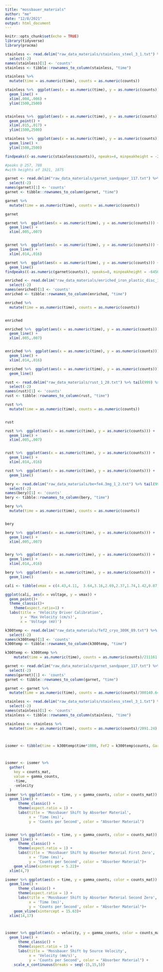 ```yaml
---
title: "mossbauer_materials"
author: "me"
date: "12/8/2021"
output: html_document
---
```


```r
knitr::opts_chunk$set(echo = TRUE)
library(tidyverse)
library(pracma)
```

```r
stainless <- read.delim("raw_data_materials/stainless_steel_3_1.txt") %>% tail(1000) %>% 
  select(-2)
names(stainless)[1] <- 'counts'
stainless <- tibble::rownames_to_column(stainless, "time")

stainless %>% 
  mutate(time = as.numeric(time), counts = as.numeric(counts))

stainless %>%  ggplot(aes(x = as.numeric(time), y = as.numeric(counts))) + 
  geom_line() +
  xlim(.004,.006) +
  ylim(1500,2500)


stainless %>%  ggplot(aes(x = as.numeric(time), y = as.numeric(counts))) + 
  geom_point() +
  xlim(.015,.017) +
  ylim(1500,2500)

stainless %>%  ggplot(aes(x = as.numeric(time), y = as.numeric(counts))) + 
  geom_line() +
  ylim(1500,2500)

findpeaks((-as.numeric(stainless$counts)), npeaks=4, minpeakheight = -2000)

#peaks @ 257, 788
#with heights of 1921, 1875

```

```r
garnet <- read.delim("raw_data_materials/garnet_sandpaper_117.txt") %>% tail(999) %>% 
  select(-2)
names(garnet)[1] <- 'counts'
garnet <- tibble::rownames_to_column(garnet, "time")

garnet %>% 
  mutate(time = as.numeric(time), counts = as.numeric(counts))

garnet

garnet %>%  ggplot(aes(x = as.numeric(time), y = as.numeric(counts))) + 
  geom_line() +
  xlim(.005,.007) 


garnet %>%  ggplot(aes(x = as.numeric(time), y = as.numeric(counts))) + 
  geom_line() +
  xlim(.014,.016)

garnet %>%  ggplot(aes(x = as.numeric(time), y = as.numeric(counts))) + 
  geom_line() 
findpeaks((-as.numeric(garnet$counts)), npeaks=8, minpeakheight = -645000)

```
```r
enriched <- read.delim("raw_data_materials/enriched_iron_plastic_disc_1_2.txt") %>% tail(999) %>% 
  select(-2)
names(enriched)[1] <- 'counts'
enriched <- tibble::rownames_to_column(enriched, "time")

enriched %>% 
  mutate(time = as.numeric(time), counts = as.numeric(counts))


enriched

enriched %>%  ggplot(aes(x = as.numeric(time), y = as.numeric(counts))) + 
  geom_line() +
  xlim(.005,.007) 


enriched %>%  ggplot(aes(x = as.numeric(time), y = as.numeric(counts))) + 
  geom_line() +
  xlim(.014,.016)

enriched %>%  ggplot(aes(x = as.numeric(time), y = as.numeric(counts))) + 
  geom_line() 
```

```r
rust <- read.delim("raw_data_materials/rust_1_28.txt") %>% tail(999) %>% 
  select(-2)
names(rust)[1] <- 'counts'
rust <- tibble::rownames_to_column(rust, "time")

rust %>% 
  mutate(time = as.numeric(time), counts = as.numeric(counts))


rust

rust %>%  ggplot(aes(x = as.numeric(time), y = as.numeric(counts))) + 
  geom_line() +
  xlim(.005,.007) 


rust %>%  ggplot(aes(x = as.numeric(time), y = as.numeric(counts))) + 
  geom_line() +
  xlim(.014,.016)

rust %>%  ggplot(aes(x = as.numeric(time), y = as.numeric(counts))) + 
  geom_line() 
```

```r
bery <- read.delim("raw_data_materials/be+fe4.3mg_1_2.txt") %>% tail(999) %>% 
  select(-2)
names(bery)[1] <- 'counts'
bery <- tibble::rownames_to_column(bery, "time")

bery %>% 
  mutate(time = as.numeric(time), counts = as.numeric(counts))


bery

bery %>%  ggplot(aes(x = as.numeric(time), y = as.numeric(counts))) + 
  geom_line() +
  xlim(.005,.007) 


bery %>%  ggplot(aes(x = as.numeric(time), y = as.numeric(counts))) + 
  geom_line() +
  xlim(.014,.016)

bery %>%  ggplot(aes(x = as.numeric(time), y = as.numeric(counts))) + 
  geom_line() 

```



```r
cali <- tibble(vmax = c(4.43,4.11,	3.64,3.16,2.69,2.37,1.74,1.42,0.87,	0.44), voltage = seq(500,50,-50))

ggplot(cali, aes(x = voltage, y = vmax)) +
  geom_point()+
  theme_classic()+
    theme(aspect.ratio=1) +
  labs(title = 'Velocity Driver Calibration',
       y = 'Max Velocity (cm/s)',
       x = 'Voltage (mV)')

```


```r
k300temp <- read.delim("raw_data_materials/fef2_cryo_300K_89.txt") %>% tail(999) %>% 
  select(-2)
names(k300temp)[1] <- 'counts'
k300temp <- tibble::rownames_to_column(k300temp, "time")

k300temp <- k300temp %>% 
    mutate(time = as.numeric(time), counts = as.numeric(counts)/211161.42)

garnet <- read.delim("raw_data_materials/garnet_sandpaper_117.txt") %>% tail(999) %>% 
  select(-2)
names(garnet)[1] <- 'counts'
garnet <- tibble::rownames_to_column(garnet, "time")

garnet <- garnet %>% 
  mutate(time = as.numeric(time), counts = as.numeric(counts)/300140.64)

stainless <- read.delim("raw_data_materials/stainless_steel_3_1.txt") %>% tail(999) %>% 
  select(-2)
names(stainless)[1] <- 'counts'
stainless <- tibble::rownames_to_column(stainless, "time")

stainless <- stainless %>% 
  mutate(time = as.numeric(time), counts = as.numeric(counts)/2091.24)



isomer <- tibble(time = k300temp$time*1000, FeF2 = k300temp$counts, Garnet = garnet$counts/1.5, Stainless_Steel = stainless$counts*1.05, velocity = -17.4*cos((time+.0781)*2*pi/(20.875)))



isomer <- isomer %>% 
  gather(
    key = counts_mat,
    value = gamma_counts,
    -time,
    -velocity
  )
isomer %>% ggplot(aes(x = time, y = gamma_counts, color = counts_mat)) +
  geom_line() +
      theme_classic() +
      theme(aspect.ratio = 1) +
      labs(title = 'Mossbauer Shift by Absorber Material',
           x = 'Time (ms)',
           y = 'Counts per Second', color = "Absorber Material") 


isomer %>% ggplot(aes(x = time, y = gamma_counts, color = counts_mat)) +
  geom_line() +
      theme_classic() +
      theme(aspect.ratio = 1) +
      labs(title = 'Mossbauer Shift by Absorber Material First Zero',
           x = 'Time (ms)',
           y = 'Counts per Second', color = "Absorber Material")+
    geom_vline(xintercept = 5.22)+
  xlim(4,7)

isomer %>% ggplot(aes(x = time, y = gamma_counts, color = counts_mat)) +
  geom_line() +
      theme_classic() +
      theme(aspect.ratio = 1) +
      labs(title = 'Mossbauer Shift by Absorber Material Second Zero',
           x = 'Time (ms)',
           y = 'Counts per Second', color = "Absorber Material")+
    geom_vline(xintercept = 15.63)+
  xlim(14,17)



isomer %>% ggplot(aes(x = velocity, y = gamma_counts, color = counts_mat)) +
  geom_line() +
      theme_classic() +
      theme(aspect.ratio = 1) +
      labs(title = 'Mossbauer Shift by Source Velocity',
           x = 'Velocity (mm/s)',
           y = 'Counts per Second', color = "Absorber Material") +
    scale_x_continuous(breaks = seq(-15,15,5))



```
